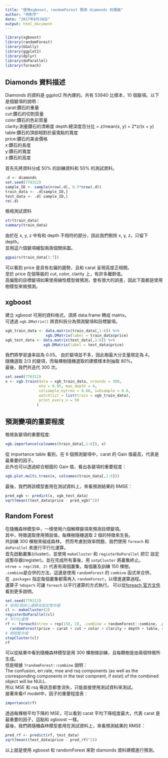 ```yaml
--- 
title: "使用xgboost, randomForest 預測 diamonds 的價格" 
author: "柯則宇" 
date: "2017年8月28日" 
output: html_document 
---
```


```r
library(xgboost)
library(randomForest)
library(GGally)
library(ggplot2) 
library(dplyr) 
library(doParallel)
library(foreach)
```

## Diamonds 資料描述

Diamonds 的資料是 ggplot2 所內建的。共有 53940 比樣本，10 個變項。以下是個變項的說明：  
carat:鑽石的重量  
cut:鑽石的切割質量  
color:鑽石的色彩質量  
clarity:測量鑽石的清晰度 
depth:總深度百分比 = z/mean(x, y) = 2*z/(x + y)  
table:鑽石的頂部相對於最寬點的寬度  
price:鑽石的美金價格  
x:鑽石的長度  
y:鑽石的寬度  
z:鑽石的高度

首先先將資料分成 50% 的訓練資料和 50% 的測試資料。

```r
.d <- diamonds
set.seed(770312)
sample_ID <- sample(nrow(.d), 0.5*nrow(.d)) 
train_data <- .d[sample_ID,] 
test_data <- .d[-sample_ID,] 
rm(.d) 
```

檢視測試資料

```r
str(train_data) 
summary(train_data) 
```

由於在 x, y, z 中有和 depth 不相符的部分，因此我們刪除 x, y, z，只留下 depth。  
並用這六個變項繪製兩兩個關係圖。

```r
ggpairs(train_data[1:7])
```

可以看到 price 是具有右偏的趨勢，且和 carat 呈現高度正相關。  
至於 price 在個等級的 cut, color, clarity 上，有許多離群值。  
高偏態的目標變項如果使用線性模型做預測，會有很大的誤差，因此下面都是使用樹模型來做預測。

## xgboost
建立 xgboost 可用的資料格式，須將 data.frame 轉成 matrix。  
可透過 `xgb.DMatrix()` 將資料拆分為預測變項和目標變項。

```r
xgb_train_data <- data.matrix(train_data[,1:6]) %>% 
                  xgb.DMatrix(label = train_data$price) 
xgb_test_data <- data.matrix(test_data[,1:6]) %>% 
                 xgb.DMatrix(label = test_data$price) 
```

我們將學習速率設為 0.05。
由於變項並不多，因此樹最大分支量限定為 4。  
隨機選取 2/3 的變項，而每棵樹隨機選取的建模樣本則抽取 80%。  
最後，我們共迭代 300 次。

```r
set.seed(770312)
x <- xgb.train(data = xgb_train_data, nrounds = 300, 
               eta = 0.05, max_depth = 4, 
               colsample_bytree = 0.66, subsample = 0.8, 
               watchlist = list(train = xgb_train_data),
               print_every_n = 50
              )
```

## 預測變項的重要程度

檢視各變項的重要程度:

```r
xgb.importance(colnames(train_data[,1:6]), x) 
```

從 importance table 看到，在 6 個預測變項中，carat 的 Gain 值最高，代表是最重要的因子。  
此外也可以透過綜合樹圖的 Gain 值，看出各變項的重要程度：

```r
xgb.plot.multi.trees(x, colnames(train_data[,1:6])) 
```

最後，我們將該模型套用在測試資料上，來看預測結果的 RMSE：

```r
pred_xgb <- predict(x, xgb_test_data)
sqrt(mean((test_data$price - pred_xgb)^2))
```

## Random Forest
在隨機森林模型中，一樣使用六個解釋變項來預測目標變項。  
其中，特徵選取使用預設值，每棵樹隨機選取 2 個的特徵來生長。  
共訓練 300 棵樹來組成森林。
然而考慮到效率問題，我們使用 `foreach` 和 `doParallel` 來進行平行化運算。  
首先啟動叢集(cluster)，並使用 `makeCluster` 和 `registerDoParallel` 把它 設定成暫存器(register)。並在完成所有事後，用 `sotpCluster` 將叢集終止。  
`ntree = rep(150, 2)` 代表有兩個叢集，每個叢及訓練 150 棵樹。  
`.combine`是合併的方法，這邊是使用 `randomForest` 的 `combine` 函式來合併。  
在 `.packages` 指定每個叢集都需再入 `randomForest`，以增進運算過程。  
運算子 `%dopar%` 可讓 `foreach` 以平行運算的方式執行。
可以從[ foreach 官方文件](https://cran.r-project.org/web/packages/foreach/foreach.pdf)看到更多說明。  

```r
set.seed(770312)
# 使用2個核心運算並設定暫存器
cl <- makeCluster(2)
registerDoParallel(cl)
# 平行化運算
rf <- foreach(ntree = rep(150, 2), .combine = randomForest::combine, .packages = 'randomForest') %dopar%
  randomForest(price ~ carat + cut + color + clarity + depth + table, data = train_data, ntree = ntree, importance = T)
# 關閉暫存器
stopCluster(cl)
rf
```

可以從結果中看到隨機森林模型是用 300 棵樹做訓練，且每顆樹是由兩個特徵所生成。  
但是根據 `?randomForest::combine` 說明：  
The confusion, err.rate, mse and rsq components (as well as the corresponding components in the test compnent, if exist) of the combined object will be NULL.  
所以 MSE 和 rsq 等訊息都會消失，只能直接使用測試資料來測試。  
接著來看rf model中，因子的重要程度表：

```r
importance(rf)
```

透過每棵樹平均下降的 MSE，可以看到 carat 平均下降程度最大，代表 carat 是最重要的因子，這點和 xgboost 一樣。  
最後，我們將隨機森林模型套用在測試資料上，來看預測結果的 RMSE：

```r
pred_rf <- predict(rf, test_data)
sqrt(mean((test_data$price - pred_rf)^2))
```

以上就是使用 xgboost 和 randomForest 來對 diamonds 資料建模進行預測。